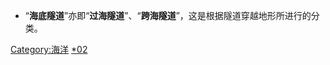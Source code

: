 {{Catnav|頁面分類|人类社会|交通|道路運輸|隧道}}
{{catmore}}
* “'''海底隧道'''”亦即“'''过海隧道'''”、“'''跨海隧道'''”，这是根据隧道穿越地形所进行的分类。
{{Commonscat|Undersea tunnels}}

[[Category:海洋|Category:海洋]]
[[Category:隧道|*02]]